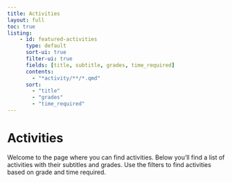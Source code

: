 ```yaml
---
title: Activities
layout: full
toc: true
listing:
    - id: featured-activities
      type: default
      sort-ui: true
      filter-ui: true
      fields: [title, subtitle, grades, time_required]
      contents:
        - "*activity/**/*.qmd"
      sort:
        - "title"
        - "grades"
        - "time_required"
---
```


# Activities

Welcome to the page where you can find activities. Below you'll find a list of activities with their subtitles and grades. Use the filters to find activities based on grade and time required.


